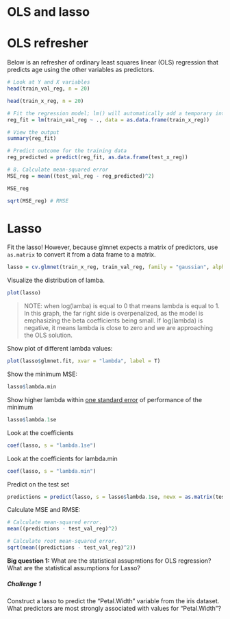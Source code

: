 # OLS and lasso

# OLS refresher

Below is an refresher of ordinary least squares linear (OLS) regression that predicts age using the other variables as predictors. 

```r
# Look at Y and X variables
head(train_val_reg, n = 20)

head(train_x_reg, n = 20)

# Fit the regression model; lm() will automatically add a temporary intercept column
reg_fit = lm(train_val_reg ~ ., data = as.data.frame(train_x_reg))

# View the output
summary(reg_fit) 

# Predict outcome for the training data
reg_predicted = predict(reg_fit, as.data.frame(test_x_reg))

# 8. Calculate mean-squared error
MSE_reg = mean((test_val_reg - reg_predicted)^2)

MSE_reg

sqrt(MSE_reg) # RMSE
```

# Lasso

Fit the lasso! However, because glmnet expects a matrix of predictors, use `as.matrix` to convert it from a data frame to a matrix. 

```r
lasso = cv.glmnet(train_x_reg, train_val_reg, family = "gaussian", alpha = 1)
```

Visualize the distribution of lamba. 
```r
plot(lasso)
```

> NOTE: when log(lamba) is equal to 0 that means lambda is equal to 1. In this graph, the far right side is overpenalized, as the model is emphasizing the beta coefficients being small. If log(lambda) is negative, it means lambda is close to zero and we are approaching the OLS solution. 

Show plot of different lambda values: 
```r
plot(lasso$glmnet.fit, xvar = "lambda", label = T)
```

Show the minimum MSE:
```r
lasso$lambda.min
```

Show higher lambda within [one standard error](https://stats.stackexchange.com/questions/80268/empirical-justification-for-the-one-standard-error-rule-when-using-cross-validat) of performance of the minimum
```r
lasso$lambda.1se
```

Look at the coefficients
```r
coef(lasso, s = "lambda.1se")
```

Look at the coefficients for lambda.min
```r
coef(lasso, s = "lambda.min")
```

Predict on the test set
```r
predictions = predict(lasso, s = lasso$lambda.1se, newx = as.matrix(test_x_reg))
```

Calculate MSE and RMSE:
```r
# Calculate mean-squared error.
mean((predictions - test_val_reg)^2)

# Calculate root mean-squared error.
sqrt(mean((predictions - test_val_reg)^2))
```

**Big question 1:** What are the statistical assupmtions for OLS regression? What are the statistical assumptions for Lasso? 

##### Challenge 1
Construct a lasso to predict the "Petal.Width" variable from the iris dataset. What predictors are most strongly associated with values for "Petal.Width"? 